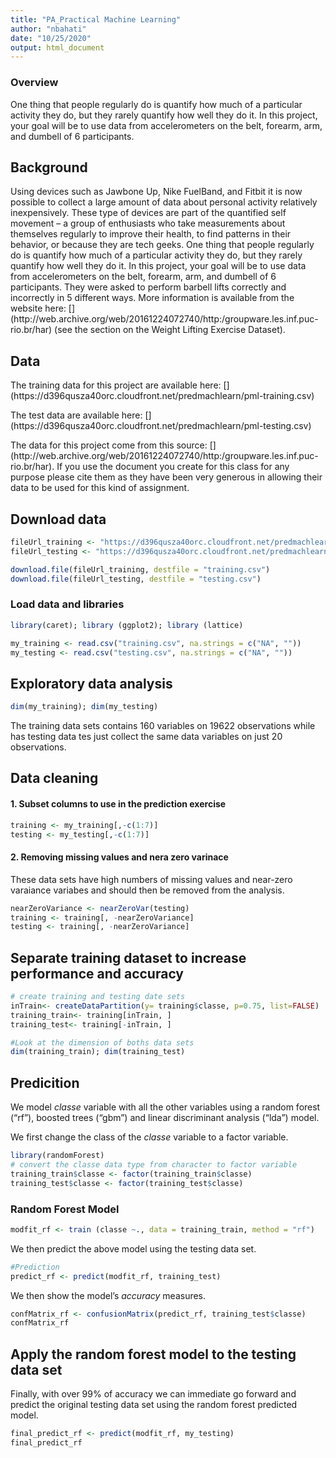 ---
title: "PA_Practical Machine Learning"
author: "nbahati"
date: "10/25/2020"
output: html_document
---

### Overview
One thing that people regularly do is quantify how much of a particular activity they do, but they rarely quantify how well they do it. In this project, your goal will be to use data from accelerometers on the belt, forearm, arm, and dumbell of 6 participants.

## Background

Using devices such as Jawbone Up, Nike FuelBand, and Fitbit it is now possible to collect a large amount of data about personal activity relatively inexpensively. These type of devices are part of the quantified self movement – a group of enthusiasts who take measurements about themselves regularly to improve their health, to find patterns in their behavior, or because they are tech geeks. One thing that people regularly do is quantify how much of a particular activity they do, but they rarely quantify how well they do it. In this project, your goal will be to use data from accelerometers on the belt, forearm, arm, and dumbell of 6 participants. They were asked to perform barbell lifts correctly and incorrectly in 5 different ways. More information is available from the website here: [] (http://web.archive.org/web/20161224072740/http:/groupware.les.inf.puc-rio.br/har) (see the section on the Weight Lifting Exercise Dataset).

## Data

The training data for this project are available here:
[] (https://d396qusza40orc.cloudfront.net/predmachlearn/pml-training.csv)

The test data are available here:
[] (https://d396qusza40orc.cloudfront.net/predmachlearn/pml-testing.csv)

The data for this project come from this source: [] (http://web.archive.org/web/20161224072740/http:/groupware.les.inf.puc-rio.br/har). If you use the document you create for this class for any purpose please cite them as they have been very generous in allowing their data to be used for this kind of assignment.

## Download data
```{r}
fileUrl_training <- "https://d396qusza40orc.cloudfront.net/predmachlearn/pml-training.csv"
fileUrl_testing <- "https://d396qusza40orc.cloudfront.net/predmachlearn/pml-testing.csv"

download.file(fileUrl_training, destfile = "training.csv")
download.file(fileUrl_testing, destfile = "testing.csv")
```

### Load data and libraries

```{r}
library(caret); library (ggplot2); library (lattice)
```

```{r}
my_training <- read.csv("training.csv", na.strings = c("NA", ""))
my_testing <- read.csv("testing.csv", na.strings = c("NA", ""))
```

## Exploratory data analysis
```{r}
dim(my_training); dim(my_testing)
```

The training data sets contains 160 variables on 19622 observations while has testing data tes just collect the same data variables on just 20 observations.

## Data cleaning
#### 1. Subset columns to use in the prediction exercise
```{r}
training <- my_training[,-c(1:7)]
testing <- my_testing[,-c(1:7)]
```
#### 2. Removing missing values and nera zero varinace
These data sets have high numbers of missing values and near-zero varaiance variabes and should then be removed from the analysis.


```{r}
nearZeroVariance <- nearZeroVar(testing)
training <- training[, -nearZeroVariance]
testing <- training[, -nearZeroVariance]
```

## Separate training dataset to increase performance and accuracy
```{r}
# create training and testing date sets
inTrain<- createDataPartition(y= training$classe, p=0.75, list=FALSE)
training_train<- training[inTrain, ]
training_test<- training[-inTrain, ]

#Look at the dimension of boths data sets
dim(training_train); dim(training_test)
```

## Predicition
We model *classe* variable with all the other variables using a random forest ("rf"), boosted trees ("gbm") and linear discriminant analysis ("lda") model.

We first change the class of the *classe* variable to a factor variable.
```{r}
library(randomForest)
# convert the classe data type from character to factor variable
training_train$classe <- factor(training_train$classe)
training_test$classe <- factor(training_test$classe)
```

### Random Forest Model
```{r}
modfit_rf <- train (classe ~., data = training_train, method = "rf")
```

We then  predict the above model using the testing data set.
```{r}
#Prediction 
predict_rf <- predict(modfit_rf, training_test)
```

We then show the model's *accuracy* measures.
```{r}
confMatrix_rf <- confusionMatrix(predict_rf, training_test$classe)
confMatrix_rf
```

## Apply the random forest model to the testing data set
Finally, with over 99% of accuracy we can immediate go forward and predict the original testing data set using the random forest predicted model.

```{r}
final_predict_rf <- predict(modfit_rf, my_testing)
final_predict_rf
```









